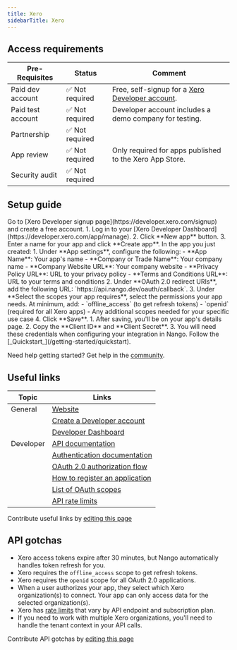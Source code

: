 ```yaml
---
title: Xero
sidebarTitle: Xero
---
```



<Overview />
<PreBuiltTooling />
<PreBuiltUseCases />

## Access requirements
| Pre-Requisites | Status | Comment|
| - | - | - |
| Paid dev account | ✅ Not required | Free, self-signup for a [Xero Developer account](https://developer.xero.com/signup). |
| Paid test account | ✅ Not required | Developer account includes a demo company for testing. |
| Partnership | ✅ Not required | |
| App review | ✅ Not required | Only required for apps published to the Xero App Store. |
| Security audit | ✅ Not required | |


## Setup guide

<Steps>
  <Step title="Create a Xero Developer account">
    Go to [Xero Developer signup page](https://developer.xero.com/signup) and create a free account.
  </Step>
  <Step title="Create a new app">
    1. Log in to your [Xero Developer Dashboard](https://developer.xero.com/app/manage).
    2. Click **New app** button.
    3. Enter a name for your app and click **Create app**.
  </Step>
  <Step title="Configure OAuth settings">
    In the app you just created:
    1. Under **App settings**, configure the following:
       - **App Name**: Your app's name
       - **Company or Trade Name**: Your company name
       - **Company Website URL**: Your company website
       - **Privacy Policy URL**: URL to your privacy policy
       - **Terms and Conditions URL**: URL to your terms and conditions
    2. Under **OAuth 2.0 redirect URIs**, add the following URL: `https://api.nango.dev/oauth/callback`.
    3. Under **Select the scopes your app requires**, select the permissions your app needs. At minimum, add:
       - `offline_access` (to get refresh tokens)
       - `openid` (required for all Xero apps)
       - Any additional scopes needed for your specific use case
    4. Click **Save**.
  </Step>
  <Step title="Obtain API credentials">
    1. After saving, you'll be on your app's details page.
    2. Copy the **Client ID** and **Client Secret**.
    3. You will need these credentials when configuring your integration in Nango.
  </Step>
  <Step title="Next">
    Follow the [_Quickstart_](/getting-started/quickstart).
  </Step>
</Steps>

<Tip>Need help getting started? Get help in the [community](https://nango.dev/slack).</Tip>


## Useful links

| Topic | Links | 
| - | - | 
| General | [Website](https://www.xero.com/) |
| | [Create a Developer account](https://developer.xero.com/signup) |
| | [Developer Dashboard](https://developer.xero.com/app/manage) |
| Developer | [API documentation](https://developer.xero.com/documentation/api/overview) |
| | [Authentication documentation](https://developer.xero.com/documentation/guides/oauth2/overview) |
| | [OAuth 2.0 authorization flow](https://developer.xero.com/documentation/guides/oauth2/auth-flow) |
| | [How to register an application](https://developer.xero.com/documentation/guides/oauth2/pkce-flow#1-create-an-app-in-xero) |
| | [List of OAuth scopes](https://developer.xero.com/documentation/guides/oauth2/scopes) |
| | [API rate limits](https://developer.xero.com/documentation/guides/oauth2/limits) |

<Note>Contribute useful links by [editing this page](https://github.com/nangohq/nango/tree/master/docs-v2/integrations/all/xero.mdx)</Note>



## API gotchas

- Xero access tokens expire after 30 minutes, but Nango automatically handles token refresh for you.
- Xero requires the `offline_access` scope to get refresh tokens.
- Xero requires the `openid` scope for all OAuth 2.0 applications.
- When a user authorizes your app, they select which Xero organization(s) to connect. Your app can only access data for the selected organization(s).
- Xero has [rate limits](https://developer.xero.com/documentation/guides/oauth2/limits) that vary by API endpoint and subscription plan.
- If you need to work with multiple Xero organizations, you'll need to handle the tenant context in your API calls.

<Note>Contribute API gotchas by [editing this page](https://github.com/nangohq/nango/tree/master/docs-v2/integrations/all/xero.mdx)</Note>
